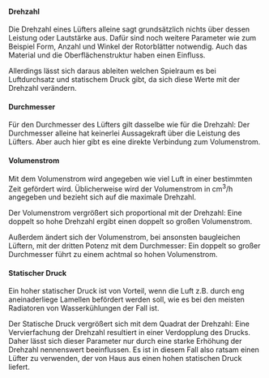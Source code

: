 #### Drehzahl

Die Drehzahl eines Lüfters alleine sagt grundsätzlich nichts über dessen Leistung oder Lautstärke aus. Dafür sind noch weitere Parameter wie zum Beispiel Form, Anzahl und Winkel der Rotorblätter notwendig. Auch das Material und die Oberflächenstruktur haben einen Einfluss.

Allerdings lässt sich daraus ableiten welchen Spielraum es bei Luftdurchsatz und statischem Druck gibt, da sich diese Werte mit der Drehzahl verändern.



#### Durchmesser

Für den Durchmesser des Lüfters gilt dasselbe wie für die Drehzahl: Der Durchmesser alleine hat keinerlei Aussagekraft über die Leistung des Lüfters. Aber auch hier gibt es eine direkte Verbindung zum Volumenstrom.



#### Volumenstrom

Mit dem Volumenstrom wird angegeben wie viel Luft in einer bestimmten Zeit gefördert wird. Üblicherweise wird der Volumenstrom in cm<sup>3</sup>/h angegeben und bezieht sich auf die maximale Drehzahl.

Der Volumenstrom vergrößert sich proportional mit der Drehzahl: Eine doppelt so hohe Drehzahl ergibt einen doppelt so großen Volumenstrom.

Außerdem ändert sich der Volumenstrom, bei ansonsten baugleichen Lüftern, mit der dritten Potenz mit dem Durchmesser: Ein doppelt so großer Durchmesser führt zu einem achtmal so hohen Volumenstrom.



#### Statischer Druck

Ein hoher statischer Druck ist von Vorteil, wenn die Luft z.B. durch eng aneinaderliege Lamellen befördert werden soll, wie es bei den meisten Radiatoren von Wasserkühlungen der Fall ist.

Der Statische Druck vergrößert sich mit dem Quadrat der Drehzahl: Eine Vervierfachung der Drehzahl resultiert in einer Verdopplung des Drucks. Daher lässt sich dieser Parameter nur durch eine starke Erhöhung der Drehzahl nennenswert beeinflussen. Es ist in diesem Fall also ratsam einen Lüfter zu verwenden, der von Haus aus einen hohen statischen Druck liefert.